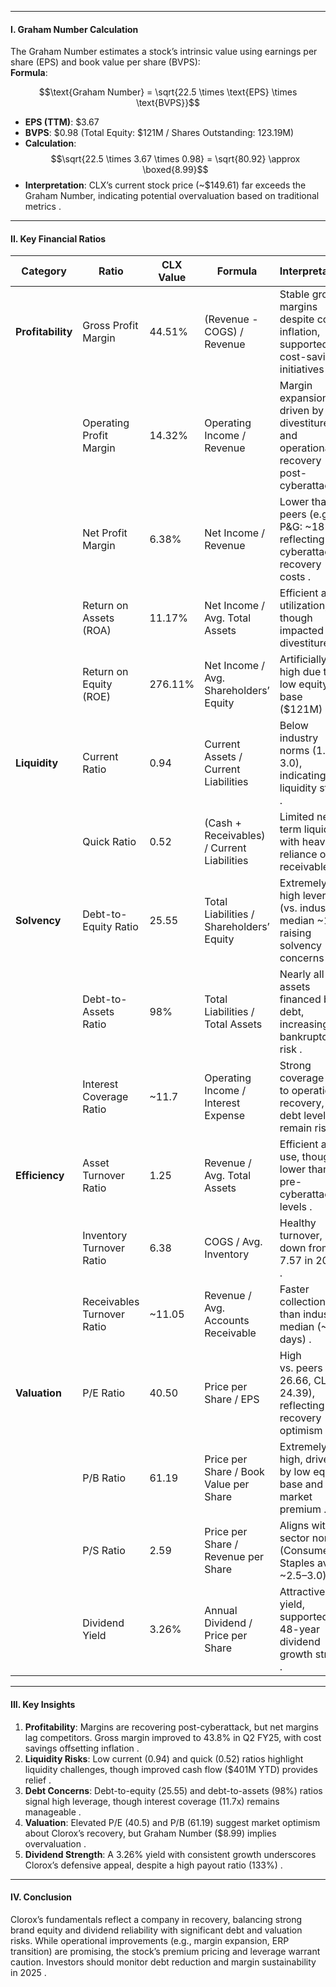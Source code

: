 <!--
Common size analysis for fundamental analysis.
Life cycle stage.
ROI for stock over a period of time.
Analyst's views and rating.
client.shwab.com
EBITDA
P/B ratio
EV = Mcap + Debt
-->

---

#### **I. Graham Number Calculation**  
The Graham Number estimates a stock’s intrinsic value using earnings per share (EPS) and book value per share (BVPS):  
**Formula**:  

$$\text{Graham Number} = \sqrt{22.5 \times \text{EPS} \times \text{BVPS}}$$

- **EPS (TTM)**: $3.67   
- **BVPS**: $0.98 (Total Equity: $121M / Shares Outstanding: 123.19M)   
- **Calculation**:  
$$\sqrt{22.5 \times 3.67 \times 0.98} = \sqrt{80.92} \approx \boxed{8.99}$$
- **Interpretation**: CLX’s current stock price (~$149.61) far exceeds the Graham Number, indicating potential overvaluation based on traditional metrics .  

---

#### **II. Key Financial Ratios**  

| **Category**       | **Ratio**                   | **CLX Value**               | **Formula**                                                                 | **Interpretation**                                                                 |
|---------------------|-----------------------------|------------------------------|-----------------------------------------------------------------------------|-----------------------------------------------------------------------------------|
| **Profitability**   | Gross Profit Margin         | 44.51%           | (Revenue - COGS) / Revenue                                                  | Stable gross margins despite cost inflation, supported by cost-saving initiatives . |
|                     | Operating Profit Margin     | 14.32%           | Operating Income / Revenue                                                  | Margin expansion driven by divestitures and operational recovery post-cyberattack . |
|                     | Net Profit Margin           | 6.38%            | Net Income / Revenue                                                        | Lower than peers (e.g., P&G: ~18%), reflecting cyberattack recovery costs . |
|                     | Return on Assets (ROA)      | 11.17%            | Net Income / Avg. Total Assets                                              | Efficient asset utilization, though impacted by divestitures . |
|                     | Return on Equity (ROE)      | 276.11%           | Net Income / Avg. Shareholders’ Equity                                      | Artificially high due to low equity base ($121M) . |
| **Liquidity**       | Current Ratio               | 0.94              | Current Assets / Current Liabilities                                        | Below industry norms (1.5–3.0), indicating liquidity strain . |
|                     | Quick Ratio                 | 0.52              | (Cash + Receivables) / Current Liabilities                                  | Limited near-term liquidity, with heavy reliance on receivables . |
| **Solvency**        | Debt-to-Equity Ratio        | 25.55             | Total Liabilities / Shareholders’ Equity                                   | Extremely high leverage (vs. industry median ~1.0), raising solvency concerns . |
|                     | Debt-to-Assets Ratio        | 98%               | Total Liabilities / Total Assets                                           | Nearly all assets financed by debt, increasing bankruptcy risk . |
|                     | Interest Coverage Ratio     | ~11.7  | Operating Income / Interest Expense                                        | Strong coverage due to operational recovery, but debt levels remain risky. |
| **Efficiency**      | Asset Turnover Ratio        | 1.25              | Revenue / Avg. Total Assets                                                 | Efficient asset use, though lower than pre-cyberattack levels . |
|                     | Inventory Turnover Ratio    | 6.38              | COGS / Avg. Inventory                                                       | Healthy turnover, but down from 7.57 in 2020 . |
|                     | Receivables Turnover Ratio  | ~11.05  | Revenue / Avg. Accounts Receivable                                         | Faster collections than industry median (~30 days) . |
| **Valuation**       | P/E Ratio                   | 40.50             | Price per Share / EPS                                                       | High vs. peers (PG: 26.66, CL: 24.39), reflecting recovery optimism . |
|                     | P/B Ratio                   | 61.19             | Price per Share / Book Value per Share                                     | Extremely high, driven by low equity base and market premium . |
|                     | P/S Ratio                   | 2.59              | Price per Share / Revenue per Share                                        | Aligns with sector norms (Consumer Staples avg: ~2.5–3.0) . |
|                     | Dividend Yield              | 3.26%             | Annual Dividend / Price per Share                                          | Attractive yield, supported by 48-year dividend growth streak . |

---

#### **III. Key Insights**  
1. **Profitability**: Margins are recovering post-cyberattack, but net margins lag competitors. Gross margin improved to 43.8% in Q2 FY25, with cost savings offsetting inflation .  
2. **Liquidity Risks**: Low current (0.94) and quick (0.52) ratios highlight liquidity challenges, though improved cash flow ($401M YTD) provides relief .  
3. **Debt Concerns**: Debt-to-equity (25.55) and debt-to-assets (98%) ratios signal high leverage, though interest coverage (11.7x) remains manageable .  
4. **Valuation**: Elevated P/E (40.5) and P/B (61.19) suggest market optimism about Clorox’s recovery, but Graham Number ($8.99) implies overvaluation .  
5. **Dividend Strength**: A 3.26% yield with consistent growth underscores Clorox’s defensive appeal, despite a high payout ratio (133%) .  

---

#### **IV. Conclusion**  
Clorox’s fundamentals reflect a company in recovery, balancing strong brand equity and dividend reliability with significant debt and valuation risks. While operational improvements (e.g., margin expansion, ERP transition) are promising, the stock’s premium pricing and leverage warrant caution. Investors should monitor debt reduction and margin sustainability in 2025 .
